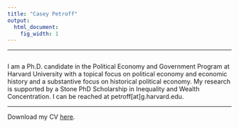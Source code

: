```yaml
---
title: "Casey Petroff"
output:
  html_document:
    fig_width: 1
---
```


----

:::: {style="display: flex;"}

:::

I am a Ph.D. candidate in the Political Economy and Government Program at Harvard University with a topical focus on political economy and economic history and a substantive focus on historical political economy. My research is supported by a Stone PhD Scholarship in Inequality and Wealth Concentration. I can be reached at petroff[at]g.harvard.edu.

----

Download my CV [here](https://www.dropbox.com/s/beticxrzytez32o/petroff_cv.pdf?dl=0). 







